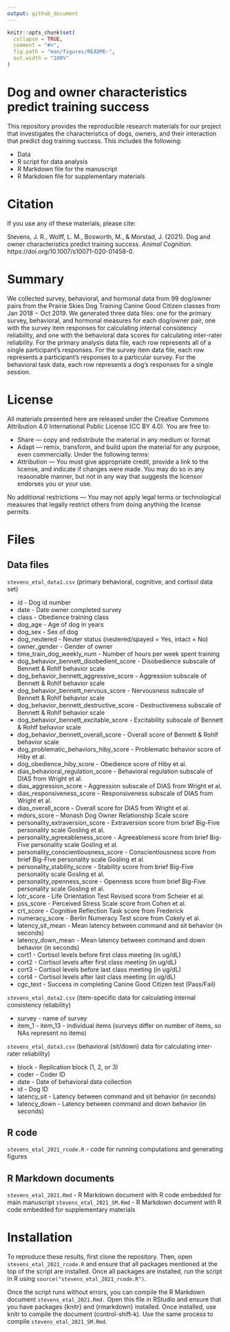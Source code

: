 ```yaml
---
output: github_document
---
```


<!-- README.md is generated from README.Rmd. Please edit that file -->

```r
knitr::opts_chunk$set(
  collapse = TRUE,
  comment = "#>",
  fig.path = "man/figures/README-",
  out.width = "100%"
)
```

# Dog and owner characteristics predict training success

This repository provides the reproducible research materials for our project that investigates the characteristics of dogs, owners, and their interaction that predict dog training success. This includes the following:

* Data
* R script for data analysis
* R Markdown file for the manuscript
* R Markdown file for supplementary materials

# Citation
If you use any of these materials, please cite:

Stevens, J. R., Wolff, L. M., Bosworth, M., & Morstad, J. (2021).   Dog and owner characteristics predict training success.   _Animal Cognition_. https://doi.org/10.1007/s10071-020-01458-0.

# Summary

We collected survey, behavioral, and hormonal data from 99 dog/owner pairs from the Prairie Skies Dog Training Canine Good Citizen classes from Jan 2018 − Oct 2019. We generated three data files: one for the primary survey, behavioral, and hormonal measures for each dog/owner pair, one with the survey item responses for calculating internal consistency reliability, and one with the behavioral data scores for calculating inter-rater reliability. For the primary analysis data file, each row represents all of a single participant's responses. For the survey item data file, each row represents a participant's responses to a particular survey. For the behavioral task data, each row represents a dog's responses for a single session.

# License
All materials presented here are released under the Creative Commons Attribution 4.0 International Public License (CC BY 4.0). You are free to:

*    Share — copy and redistribute the material in any medium or format
*    Adapt — remix, transform, and build upon the material for any purpose, even commercially.
Under the following terms:
*    Attribution — You must give appropriate credit, provide a link to the license, and indicate if changes were made. You may do so in any reasonable manner, but not in any way that suggests the licensor endorses you or your use.

No additional restrictions — You may not apply legal terms or technological measures that legally restrict others from doing anything the license permits.

# Files
## Data files
`stevens_etal_data1.csv` (primary behavioral, cognitive, and cortisol data set)

* id - Dog id number
* date - Date owner completed survey
* class - Obedience training class
* dog_age - Age of dog in years
* dog_sex - Sex of dog
* dog_neutered - Neuter status (neutered/spayed = Yes, intact = No)
* owner_gender - Gender of owner
* time_train_dog_weekly_num - Number of hours per week spent training
* dog_behavior_bennett_disobedient_score - Disobedience subscale of Bennett & Rohlf behavior scale
* dog_behavior_bennett_aggressive_score - Aggression subscale of Bennett & Rohlf behavior scale
* dog_behavior_bennett_nervous_score - Nervousness subscale of Bennett & Rohlf behavior scale
* dog_behavior_bennett_destructive_score - Destructiveness subscale of Bennett & Rohlf behavior scale
* dog_behavior_bennett_excitable_score - Excitability subscale of Bennett & Rohlf behavior scale
* dog_behavior_bennett_overall_score - Overall score of Bennett & Rohlf behavior scale
* dog_problematic_behaviors_hiby_score - Problematic behavior score of Hiby et al.
* dog_obedience_hiby_score - Obedience score of Hiby et al.
* dias_behavioral_regulation_score - Behavioral regulation subscale of DIAS from Wright et al.
* dias_aggression_score - Aggression subscale of DIAS from Wright et al.
* dias_responsiveness_score - Responsiveness subscale of DIAS from Wright et al.
* dias_overall_score - Overall score for DIAS from Wright et al.
* mdors_score - Monash Dog Owner Relationship Scale score
* personality_extraversion_score - Extraversion score from brief Big-Five personality scale Gosling et al.
* personality_agreeableness_score - Agreeableness score from brief Big-Five personality scale Gosling et al.
* personality_conscientiousness_score - Conscientiousness score from brief Big-Five personality scale Gosling et al.
* personality_stability_score - Stability score from brief Big-Five personality scale Gosling et al.
* personality_openness_score - Openness score from brief Big-Five personality scale Gosling et al.
* lotr_score - Life Orientation Test Revised score from Scheier et al.
* pss_score - Perceived Stress Scale score from Cohen et al.
* crt_score - Cognitive Reflection Task score from Frederick
* numeracy_score - Berlin Numeracy Test score from Cokely et al.
* latency_sit_mean - Mean latency between command and sit behavior (in seconds)
* latency_down_mean - Mean latency between command and down behavior (in seconds)
* cort1 - Cortisol levels before first class meeting (in ug/dL)
* cort2 - Cortisol levels after first class meeting (in ug/dL)
* cort3 - Cortisol levels before last class meeting (in ug/dL)
* cort4 - Cortisol levels after last class meeting (in ug/dL)
* cgc_test - Success in completing Canine Good Citizen test (Pass/Fail)

`stevens_etal_data2.csv` (item-specific data for calculating internal consistency reliability)

* survey - name of survey
* item_1 - item_13 - individual items (surveys differ on number of items, so NAs represent no items)

`stevens_etal_data3.csv` (behavioral (sit/down) data for calculating inter-rater reliability)

* block - Replication block (1, 2, or 3)
* coder - Coder ID
* date - Date of behavioral data collection
* id - Dog ID
* latency_sit - Latency between command and sit behavior (in seconds)
* latency_down - Latency between command and down behavior (in seconds)


## R code
`stevens_etal_2021_rcode.R` - code for running computations and generating figures


## R Markdown documents
`stevens_etal_2021.Rmd` - R Markdown document with R code embedded for main manuscript
`stevens_etal_2021_SM.Rmd` - R Markdown document with R code embedded for supplementary materials


# Installation
To reproduce these results, first clone the repository.  Then, open `stevens_etal_2021_rcode.R` and ensure that all packages mentioned at the top of the script are installed.  Once all packages are installed, run the script in R using `source("stevens_etal_2021_rcode.R")`.

Once the script runs without errors, you can compile the R Markdown document `stevens_etal_2021.Rmd.`  Open this file in RStudio and ensure that you have packages {knitr} and {rmarkdown} installed.  Once installed, use knitr to compile the document (control-shift-k).  Use the same process to compile `stevens_etal_2021_SM.Rmd`.
 

